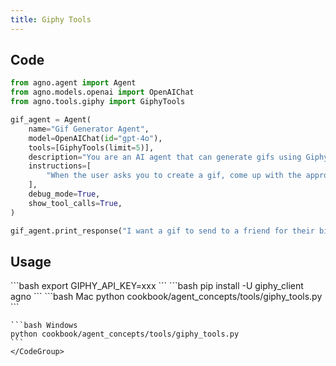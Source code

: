 ```yaml
---
title: Giphy Tools
---
```


## Code

```python cookbook/agent_concepts/tools/giphy_tools.py
from agno.agent import Agent
from agno.models.openai import OpenAIChat
from agno.tools.giphy import GiphyTools

gif_agent = Agent(
    name="Gif Generator Agent",
    model=OpenAIChat(id="gpt-4o"),
    tools=[GiphyTools(limit=5)],
    description="You are an AI agent that can generate gifs using Giphy.",
    instructions=[
        "When the user asks you to create a gif, come up with the appropriate Giphy query and use the `search_gifs` tool to find the appropriate gif.",
    ],
    debug_mode=True,
    show_tool_calls=True,
)

gif_agent.print_response("I want a gif to send to a friend for their birthday.")
```

## Usage

<Steps>
  <Snippet file="create-venv-step.mdx" />

  <Step title="Set your API key">
    ```bash
    export GIPHY_API_KEY=xxx
    ```
  </Step>

  <Step title="Install libraries">
    ```bash
    pip install -U giphy_client agno
    ```
  </Step>

  <Step title="Run Agent">
    <CodeGroup>
    ```bash Mac
    python cookbook/agent_concepts/tools/giphy_tools.py
    ```

    ```bash Windows
    python cookbook/agent_concepts/tools/giphy_tools.py
    ```
    </CodeGroup>
  </Step>
</Steps>